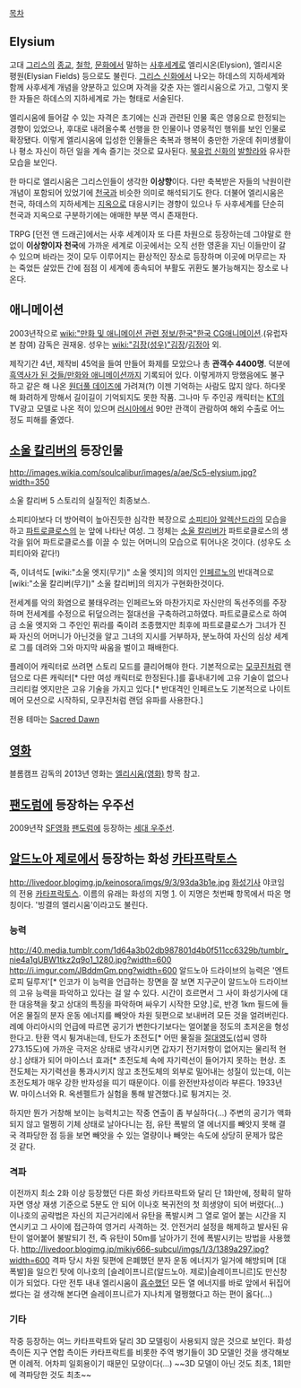 [[목차]]

== Elysium ==
고대 [[그리스]]의 [[종교]], [[철학]], [[문화]]에서 말하는 [[사후세계]]로 엘리시온(Elysion), 엘리시온 평원(Elysian Fields) 등으로도 불린다. [[그리스 신화]]에서 나오는 하데스의 지하세계와 함께 사후세계 개념을 양분하고 있으며 자격을 갖춘 자는 엘리시움으로 가고, 그렇지 못한 자들은 하데스의 지하세계로 가는 형태로 서술된다.

엘리시움에 들어갈 수 있는 자격은 초기에는 신과 관련된 인물 혹은 영웅으로 한정되는 경향이 있었으나, 후대로 내려올수록 선행을 한 인물이나 영웅적인 행위를 보인 인물로 확장됐다. 이렇게 엘리시움에 입성한 인물들은 축복과 행복이 충만한 가운데 취미생활이나 평소 자신이 하던 일을 계속 즐기는 것으로 묘사된다. [[북유럽 신화]]의 [[발할라]]와 유사한 모습을 보인다.

한 마디로 엘리시움은 그리스인들이 생각한 '''이상향'''이다. 다만 축복받은 자들의 낙원이란 개념이 포함되어 있었기에 [[천국]]과 비슷한 의미로 해석되기도 한다. 더불어 엘리시움은 천국, 하데스의 지하세계는 [[지옥]]으로 대응시키는 경향이 있으나 두 사후세계를 단순히 천국과 지옥으로 구분하기에는 애매한 부분 역시 존재한다.

TRPG [던전 앤 드래곤]에서는 사후 세계이자 또 다른 차원으로 등장하는데 그야말로 한없이 '''이상향이자 천국'''에 가까운 세계로 이곳에서는 오직 선한 영혼을 지닌 이들만이 갈수 있으며 바라는 것이 모두 이루어지는 환상적인 장소로 등장하며 이곳에 머무르는 자는 죽었든 살았든 간에 점점 이 세계에 종속되어 부활도 귀환도 불가능해지는 장소로 나온다.


== 애니메이션 ==
2003년작으로 [[wiki:"만화 및 애니메이션 관련 정보/한국"한국 CG애니메이션]].(유럽자본 참여) 감독은 권재웅. 성우는 [[wiki:"김장(성우)"김장]]/[[김정아]] 외.

제작기간 4년, 제작비 45억을 들여 만들어 화제를 모았으나 총 '''관객수 4400명'''. 덕분에 [[흑역사가 된 것들/만화와 애니메이션]]까지 기록되어 있다. 이렇게까지 망했음에도 불구하고 같은 해 나온 [[원더풀 데이즈]]에 가려져(?) 이젠 기억하는 사람도 많지 않다. 하다못해 화려하게 망해서 길이길이 기억되지도 못한 작품. 그나마 두 주인공 캐릭터는 [[KT]]의 TV광고 모델로 나온 적이 있으며 [[러시아]]에서 90만 관객이 관람하여 해외 수출로 어느 정도 피해를 줄였다.

== [[소울 칼리버]]의 등장인물 ==
http://images.wikia.com/soulcalibur/images/a/ae/Sc5-elysium.jpg?width=350

소울 칼리버 5 스토리의 실질적인 최종보스.

소피티아보다 더 방어력이 높아진듯한 심각한 복장으로 [[소피티아 알렉산드라]]의 모습을 하고 [[파트로클로스]]의 눈 앞에 나타난 여성. 그 정체는 [[소울 칼리버]]가 파트로클로스의 생각을 읽어 파트로클로스를 이끌 수 있는 어머니의 모습으로 튀어나온 것이다. (성우도 소피티아와 같다!)

즉, 이녀석도 [wiki:"소울 엣지(무기)" 소울 엣지]의 의지인 [[인페르노]]의 반대격으로 [wiki:"소울 칼리버(무기)" 소울 칼리버]의 의지가 구현화한것이다.

전세계를 악의 화염으로 불태우려는 인페르노와 마찬가지로 자신만의 독선주의를 주장하며 전세계를 수정으로 뒤덮으려는 절대선을 구축하려고하였다. 파트로클로스로 하여금 소울 엣지와 그 주인인 퓌라를 죽이려 조종했지만 최후에 파트로클로스가 그녀가 진짜 자신의 어머니가 아닌것을 알고 그녀의 지시를 거부하자, 분노하여 자신의 심상 세계로 그를 데려와 그와 마지막 싸움을 벌이고 패배한다.

플레이어 캐릭터로 쓰려면 스토리 모드를 클리어해야 한다. 기본적으로는 [[모쿠진]]처럼 랜덤으로 다른 캐릭터[* 다만 여성 캐릭터로 한정된다.]를 흉내내기에 고유 기술이 없으나 크리티컬 엣지만은 고유 기술을 가지고 있다.[* 반대격인 인페르노도 기본적으로 나이트메어 모션으로 시작하되, 모쿠진처럼 랜덤 유파를 사용한다.]

전용 테마는 [http://www.youtube.com/watch?v=PtdLWJOk9pw Sacred Dawn]


== [[영화]] ==
블롬캠프 감독의 2013년 영화는 [[엘리시움(영화)]] 항목 참고.


== [[팬도럼]]에 등장하는 우주선 ==
2009년작 [[SF]]영화 [[팬도럼]]에 등장하는 [[세대 우주선]].

== [[알드노아 제로]]에서 등장하는 화성 [[카타프락토스(알드노아. 제로)|카타프락토스]] ==
http://livedoor.blogimg.jp/keinosora/imgs/9/3/93da3b1e.jpg
[[화성기사]] 야코임의 전용 [[카타프락토스(알드노아. 제로)|카타프락토스]]. 이름의 유래는 화성의 지명 [http://planetarynames.wr.usgs.gov/Feature/1779|엘리시움(Elysium)]. 이 지명은 첫번째 항목에서 따온 명칭이다. '빙결의 엘리시움'이라고도 불린다.

=== 능력 ===
http://40.media.tumblr.com/1d64a3b02db987801d4b0f511cc6329b/tumblr_nie4a1gUBW1tkz2q9o1_1280.jpg?width=600 http://i.imgur.com/JBddmGm.png?width=600 알드노아 드라이브의 능력은 '엔트로피 딜루저'[* 인코가 이 능력을 언급하는 장면을 잘 보면 지구군이 알드노아 드라이브의 고유 능력을 파악하고 있다는 걸 알 수 있다. 시간이 흐르면서 그 사이 화성기사에 대한 대응책을 찾고 상대의 특징을 파악하며 싸우기 시작한 모양.]로, 반경 1km 필드에 들어온 물질의 분자 운동 에너지를 빼앗아 차원 뒷편으로 보내버려 모든 것을 얼려버린다. 레예 아리아시의 언급에 따르면 공기가 변한다기보다는 얼어붙을 정도의 초저온을 형성한다고. 탄환 역시 튕겨내는데, 탄도가 초전도[* 어떤 물질을 [[절대영도]](섭씨 영하 273.15도)에 가까운 극저온 상태로 냉각시키면 갑자기 전기저항이 없어지는 물리적 현상.] 상태가 되어 마이스너 효과[* 초전도체 속에 자기력선이 들어가지 못하는 현상. 초전도체는 자기력선을 통과시키지 않고 초전도체의 외부로 밀어내는 성질이 있는데, 이는 초전도체가 매우 강한 반자성을 띠기 때문이다. 이를 완전반자성이라 부른다. 1933년 W. 마이스너와 R. 옥센펠트가 실험을 통해 발견했다.]로 튕겨지는 것.

하지만 뭔가 거창해 보이는 능력치고는 작중 연출이 좀 부실하다(...) 주변의 공기가 액화되지 않고 멀쩡히 기체 상태로 날아다니는 점, 유탄 폭발의 열 에너지를 빼앗지 못해 결국 격파당한 점 등을 보면 빼앗을 수 있는 열량이나 빼앗는 속도에 상당히 문제가 많은 것 같다.

=== 격파 ===
이전까지 최소 2화 이상 등장했던 다른 화성 카타프락트와 달리 단 1화만에, 정확히 말하자면 영상 재생 기준으로 5분도 안 되어 이나호 복귀전의 첫 희생양이 되어 버렸다(...) 이나호의 공략법은 자신의 지근거리에서 유탄을 폭발시켜 그 열로 얼어 붙는 시간을 지연시키고 그 사이에 접근하여 영거리 사격하는 것. 안전거리 설정을 해제하고 발사된 유탄이 얼어붙어 불발되기 전, 즉 유탄이 50m를 날아가기 전에 폭발시키는 방법을 사용했다.
http://livedoor.blogimg.jp/mikiy666-subcul/imgs/1/3/1389a297.jpg?width=600
격파 당시 차원 뒷편에 은폐했던 분자 운동 에너지가 일거에 해방되며 [대폭발]을 일으킨 탓에 이나호의 [슬레이프니르(알드노아. 제로)|슬레이프니르]도 만신창이가 되었다. 다만 전투 내내 엘리시움이 [[흡수]]했던 모든 열 에너지를 바로 앞에서 뒤집어 썼다는 걸 생각해 본다면 슬레이프니르가 지나치게 멀쩡했다고 하는 편이 옳다(...)

=== 기타 ===
작중 등장하는 여느 카타프락트와 달리 3D 모델링이 사용되지 않은 것으로 보인다. 화성 측이든 지구 연합 측이든 카타프락트를 비롯한 주역 병기들이 3D 모델인 것을 생각해보면 이례적. 어차피 일회용이기 때문인 모양이다(...) ~~3D 모델이 아닌 것도 최초, 1회만에 격파당한 것도 최초~~
